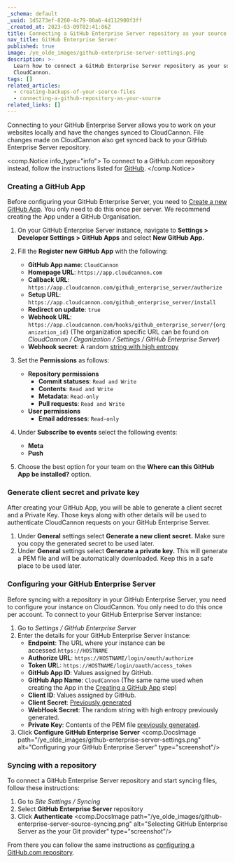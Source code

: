 ```yaml
---
_schema: default
_uuid: 1d5273ef-8260-4c79-80a6-4d112900f3ff
_created_at: 2023-03-09T02:41:06Z
title: Connecting a GitHub Enterprise Server repository as your source
nav_title: GitHub Enterprise Server
published: true
image: /ye_olde_images/github-enterprise-server-settings.png
description: >-
  Learn how to connect a GitHub Enterprise Server repository as your source with
  CloudCannon.
tags: []
related_articles:
  - creating-backups-of-your-source-files
  - connecting-a-github-repository-as-your-source
related_links: []
---
```

Connecting to your GitHub Enterprise Server allows you to work on your websites locally and have the changes synced to CloudCannon. File changes made on CloudCannon also get synced back to your GitHub Enterprise Server repository.

<comp.Notice info_type="info">
  To connect to a GitHub.com repository instead, follow the instructions listed for [GitHub](/documentation/articles/connecting-a-github-repository-as-your-source/).
</comp.Notice>

### Creating a GitHub App

Before configuring your GitHub Enterprise Server, you need to [Create a new GitHub App](https://docs.github.com/en/enterprise-server@3.7/developers/apps/building-github-apps/creating-a-github-app). You only need to do this once per server. We recommend creating the App under a GitHub Organisation.

1. On your GitHub Enterprise Server instance, navigate to **Settings &gt; Developer Settings &gt; GitHub Apps** and select **New GitHub App.**
2. Fill the **Register new GitHub App** with the following:
   * **GitHub App name**\: `CloudCannon`
   * **Homepage URL**\: `https://app.cloudcannon.com`
   * **Callback URL**\: `https://app.cloudcannon.com/github_enterprise_server/authorize`
   * **Setup URL**\: `https://app.cloudcannon.com/github_enterprise_server/install`
   * **Redirect on update**\: `true`
   * **Webhook URL**\: `https://app.cloudcannon.com/hooks/github_enterprise_server/{organization_id}` (The organization specific URL can be found on *CloudCannon / Organization / Settings / GitHub Enterprise Server*)
   * **Webhook secret**\: A random [string with high entropy](https://docs.github.com/en/developers/webhooks-and-events/webhooks/securing-your-webhooks#setting-your-secret-token)

3. Set the **Permissions** as follows:
   * **Repository permissions**
     * **Commit statuses**\: `Read and Write`
     * **Contents**\: `Read and Write`
     * **Metadata**\: `Read-only`
     * **Pull requests**\: `Read and Write`
   * **User permissions**
     * **Email addresses**\: `Read-only`
4. Under **Subscribe to events** select the following events:
   * **Meta**
   * **Push**
5. Choose the best option for your team on the **Where can this GitHub App be installed?** option.

### Generate client secret and private key

After creating your GitHub App, you will be able to generate a client secret and a Private Key. Those keys along with other details will be used to authenticate CloudCannon requests on your GitHub Enterprise Server.

1. Under **General** settings select **Generate a new client secret.** Make sure you copy the generated secret to be used later.
2. Under **General** settings select **Generate a private key.** This will generate a PEM file and will be automatically downloaded. Keep this in a safe place to be used later.

### **Configuring your GitHub Enterprise Server**

Before syncing with a repository in your GitHub Enterprise Server, you need to configure your instance on CloudCannon. You only need to do this once per account. To connect to your GitHub Enterprise Server instance:

1. Go to *Settings / GitHub Enterprise Server*
2. Enter the details for your GitHub Enterprise Server instance:
   * **Endpoint**\: The URL where your instance can be accessed.`https://HOSTNAME`
   * **Authorize URL**\: `https://HOSTNAME/login/oauth/authorize`
   * **Token UR**L: `https://HOSTNAME/login/oauth/access_token`
   * **GitHub App ID**\: Values assigned by GitHub.
   * **GitHub App Name**\: `CloudCannon` (The same name used when creating the App in the [Creating a GitHub App](#creating-a-git-hub-app) step)
   * **Client ID**\: Values assigned by GitHub.
   * **Client Secret**\: [Previously generated](#generate-client-secret-and-private-key)
   * **WebHook Secret**\: The random string with high entropy previously generated.
   * **Private Key**\: Contents of the PEM file [previously generated](#generate-client-secret-and-private-key).
3. Click **Configure GitHub Enterprise Server**
<comp.DocsImage path="/ye_olde_images/github-enterprise-server-settings.png" alt="Configuring your GitHub Enterprise Server" type="screenshot"/>

### Syncing with a repository

To connect a GitHub Enterprise Server repository and start syncing files, follow these instructions:

1. Go to *Site Settings / Syncing*
2. Select **GitHub Enterprise Server** repository
3. Click **Authenticate**
<comp.DocsImage path="/ye_olde_images/github-enterprise-server-source-syncing.png" alt="Selecting GitHub Enterprise Server as the your Git provider" type="screenshot"/>

From there you can follow the same instructions as [configuring a GitHub.com repository](/documentation/articles/connecting-a-github-repository-as-your-source/).
